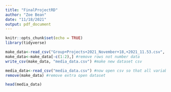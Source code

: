 ---
title: "FinalProjectRD"
author: "Zoe Bean"
date: "11/18/2021"
output: pdf_document
---

```{r setup, include=FALSE}
knitr::opts_chunk$set(echo = TRUE)
library(tidyverse)
```


```{r import}

make_data<-read_csv("Group+Projects+2021_November+18,+2021_11.53.csv", col_select = c(Q351,Q352,Q353,Q356,Q357,Q358,Q359,Q360,Q361,Q354_1,Q354_2,Q354_3,Q354_4)) #selects only our question columns
make_data<-make_data[-c(1:2),] #remove rows not number data
write_csv(make_data, "media_data.csv") #make new dataset csv

media_data<-read_csv("media_data.csv") #now open csv so that all variables register as numbers and not characters
remove(make_data) #remove extra open dataset


```

```{r}
head(media_data)
```
